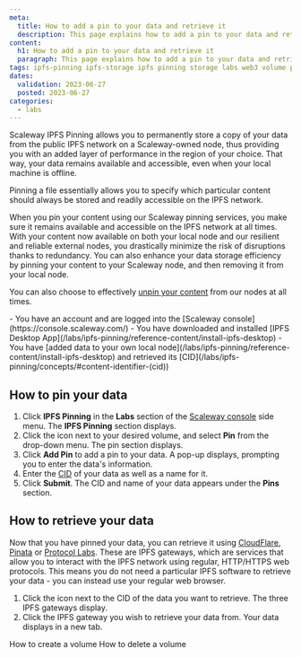 ```yaml
---
meta:
  title: How to add a pin to your data and retrieve it
  description: This page explains how to add a pin to your data and retrieve it using Scaleway IPFS Pinning
content:
  h1: How to add a pin to your data and retrieve it
  paragraph: This page explains how to add a pin to your data and retrieve it using Scaleway IPFS Pinning
tags: ipfs-pinning ipfs-storage ipfs pinning storage labs web3 volume pin
dates:
  validation: 2023-06-27
  posted: 2023-06-27
categories:
  - labs
---
```


Scaleway IPFS Pinning allows you to permanently store a copy of your data from the public IPFS network on a Scaleway-owned node, thus providing you with an added layer of performance in the region of your choice. That way, your data remains available and accessible, even when your local machine is offline. 

Pinning a file essentially allows you to specify which particular content should always be stored and readily accessible on the IPFS network.

When you pin your content using our Scaleway pinning services, you make sure it remains available and accessible on the IPFS network at all times. With your content now available on both your local node and our resilient and reliable external nodes, you drastically minimize the risk of disruptions thanks to redundancy. You can also enhance your data storage efficiency by pinning your content to your Scaleway node, and then removing it from your local node.

You can also choose to effectively [unpin your content](/labs/ipfs-pinning/how-to/delete-volume/) from our nodes at all times.

<Macro id="iam-requirements" />

<Message type="requirement">
  - You have an account and are logged into the [Scaleway console](https://console.scaleway.com/)
  - You have downloaded and installed [IPFS Desktop App](/labs/ipfs-pinning/reference-content/install-ipfs-desktop)
  - You have [added data to your own local node](/labs/ipfs-pinning/reference-content/install-ipfs-desktop) and retrieved its [CID](/labs/ipfs-pinning/concepts/#content-identifier-(cid))
</Message>

## How to pin your data

1. Click **IPFS Pinning** in the **Labs** section of the [Scaleway console](https://console.scaleway.com) side menu. The **IPFS Pinning** section displays.
2. Click the <Icon name="more" /> icon next to your desired volume, and select **Pin** from the drop-down menu. The pin section displays.
3. Click **Add Pin** to add a pin to your data. A pop-up displays, prompting you to enter the data's information.
4. Enter the [CID](/labs/ipfs-pinning/concepts/#content-identifier-(cid)) of your data as well as a name for it.
5. Click **Submit**. The CID and name of your data appears under the **Pins** section.

## How to retrieve your data

Now that you have pinned your data, you can retrieve it using [CloudFlare](https://www.cloudflare.com/), [Pinata](https://www.pinata.cloud/) or [Protocol Labs](https://protocol.ai/). These are IPFS gateways, which are services that allow you to interact with the IPFS network using regular, HTTP/HTTPS web protocols. This means you do not need a particular IPFS software to retrieve your data - you can instead use your regular web browser.

1. Click the <Icon name="more" /> icon next to the CID of the data you want to retrieve. The three IPFS gateways display.
2. Click the IPFS gateway you wish to retrieve your data from. Your data displays in a new tab.

<Navigation title="See Also">
  <PreviousButton to="/labs/ipfs-pinning/how-to/create-volume/">How to create a volume</PreviousButton>
  <NextButton to="/labs/ipfs-pinning/how-to/delete-volume/">How to delete a volume</NextButton>
</Navigation>